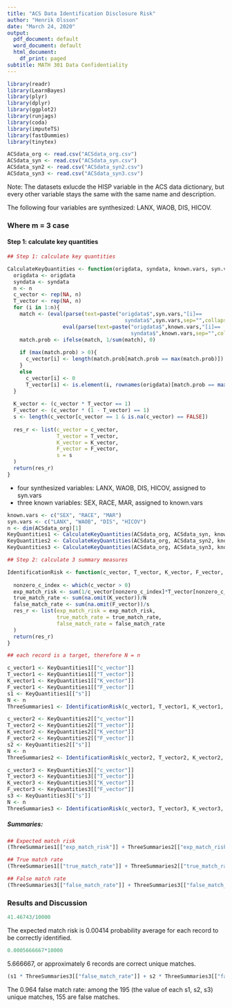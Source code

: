 ```yaml
---
title: "ACS Data Identification Disclosure Risk"
author: "Henrik Olsson"
date: "March 24, 2020"
output:
  pdf_document: default
  word_document: default
  html_document:
    df_print: paged
subtitle: MATH 301 Data Confidentiality
---
```


```r
library(readr)
library(LearnBayes)
library(plyr)
library(dplyr)
library(ggplot2)
library(runjags)
library(coda)
library(imputeTS)
library(fastDummies)
library(tinytex)
```

```r
ACSdata_org <- read.csv("ACSdata_org.csv")
ACSdata_syn <- read.csv("ACSdata_syn.csv")
ACSdata_syn2 <- read.csv("ACSdata_syn2.csv")
ACSdata_syn3 <- read.csv("ACSdata_syn3.csv")
```


Note: The datasets exlucde the HISP variable in the ACS data dictionary, but every other variable stays the same with the same name and description.

The following four variables are synthesized: LANX, WAOB, DIS, HICOV.


### Where m = 3 case 

#### Step 1: calculate key quantities

```r
## Step 1: calculate key quantities 

CalculateKeyQuantities <- function(origdata, syndata, known.vars, syn.vars, n){
  origdata <- origdata
  syndata <- syndata
  n <- n
  c_vector <- rep(NA, n)
  T_vector <- rep(NA, n)
  for (i in 1:n){
    match <- (eval(parse(text=paste("origdata$",syn.vars,"[i]==
                                      syndata$",syn.vars,sep="",collapse="&")))&
                  eval(parse(text=paste("origdata$",known.vars,"[i]==
                                        syndata$",known.vars,sep="",collapse="&"))))
    match.prob <- ifelse(match, 1/sum(match), 0)
    
    if (max(match.prob) > 0){
      c_vector[i] <- length(match.prob[match.prob == max(match.prob)])
    }
    else
      c_vector[i] <- 0
      T_vector[i] <- is.element(i, rownames(origdata)[match.prob == max(match.prob)])
  }
  
  K_vector <- (c_vector * T_vector == 1)
  F_vector <- (c_vector * (1 - T_vector) == 1)
  s <- length(c_vector[c_vector == 1 & is.na(c_vector) == FALSE])
  
  res_r <- list(c_vector = c_vector,
                T_vector = T_vector,
                K_vector = K_vector,
                F_vector = F_vector,
                s = s
  )
  return(res_r)
}
```


- four synthesized variables: LANX, WAOB, DIS, HICOV, assigned to syn.vars
- three known variables: SEX, RACE, MAR, assigned to known.vars

```r
known.vars <- c("SEX", "RACE", "MAR")
syn.vars <- c("LANX", "WAOB", "DIS", "HICOV")
n <- dim(ACSdata_org)[1]
KeyQuantities1 <- CalculateKeyQuantities(ACSdata_org, ACSdata_syn, known.vars, syn.vars, n)
KeyQuantities2 <- CalculateKeyQuantities(ACSdata_org, ACSdata_syn2, known.vars, syn.vars, n)
KeyQuantities3 <- CalculateKeyQuantities(ACSdata_org, ACSdata_syn3, known.vars, syn.vars, n)

## Step 2: calculate 3 summary measures 

IdentificationRisk <- function(c_vector, T_vector, K_vector, F_vector, s, N){
  
  nonzero_c_index <- which(c_vector > 0)
  exp_match_risk <- sum(1/c_vector[nonzero_c_index]*T_vector[nonzero_c_index])
  true_match_rate <- sum(na.omit(K_vector))/N
  false_match_rate <- sum(na.omit(F_vector))/s
  res_r <- list(exp_match_risk = exp_match_risk,
                true_match_rate = true_match_rate,
                false_match_rate = false_match_rate
  )
  return(res_r)
}

## each record is a target, therefore N = n

c_vector1 <- KeyQuantities1[["c_vector"]]
T_vector1 <- KeyQuantities1[["T_vector"]]
K_vector1 <- KeyQuantities1[["K_vector"]]
F_vector1 <- KeyQuantities1[["F_vector"]]
s1 <- KeyQuantities1[["s"]]
N <- n
ThreeSummaries1 <- IdentificationRisk(c_vector1, T_vector1, K_vector1, F_vector1, s, N)

c_vector2 <- KeyQuantities2[["c_vector"]]
T_vector2 <- KeyQuantities2[["T_vector"]]
K_vector2 <- KeyQuantities2[["K_vector"]]
F_vector2 <- KeyQuantities2[["F_vector"]]
s2 <- KeyQuantities2[["s"]]
N <- n
ThreeSummaries2 <- IdentificationRisk(c_vector2, T_vector2, K_vector2, F_vector2, s2, N)

c_vector3 <- KeyQuantities3[["c_vector"]]
T_vector3 <- KeyQuantities3[["T_vector"]]
K_vector3 <- KeyQuantities3[["K_vector"]]
F_vector3 <- KeyQuantities3[["F_vector"]]
s3 <- KeyQuantities3[["s"]]
N <- n
ThreeSummaries3 <- IdentificationRisk(c_vector3, T_vector3, K_vector3, F_vector3, s3, N)
```

##### Summaries:

```r
## Expected match risk
(ThreeSummaries1[["exp_match_risk"]] + ThreeSummaries2[["exp_match_risk"]] + ThreeSummaries3[["exp_match_risk"]])/3
```

```r
## True match rate
(ThreeSummaries1[["true_match_rate"]] + ThreeSummaries2[["true_match_rate"]] + ThreeSummaries3[["true_match_rate"]])/3
```

```r
## False match rate
(ThreeSummaries3[["false_match_rate"]] + ThreeSummaries3[["false_match_rate"]] + ThreeSummaries3[["false_match_rate"]])/3
```

### Results and Discussion

```r
41.46743/10000
```

The expected match risk is 0.00414 probability average for each record to be correctly identified.

```r
0.0005666667*10000
```

5.666667, or approximately 6 records are correct unique matches.

```r
(s1 * ThreeSummaries3[["false_match_rate"]] + s2 * ThreeSummaries3[["false_match_rate"]] + s3 * ThreeSummaries3[["false_match_rate"]])/3
```

The 0.964 false match rate: among the 195 (the value of each s1, s2, s3) unique matches, 155 are false matches.



